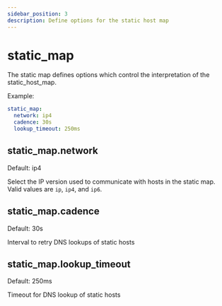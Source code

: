 ```yaml
---
sidebar_position: 3
description: Define options for the static host map
---
```



# static_map

The static map defines options which control the interpretation of the static_host_map.

Example:

```yml
static_map:
  network: ip4
  cadence: 30s
  lookup_timeout: 250ms
```

## static_map.network

<Pill className="mb-24">Default: ip4</Pill>

Select the IP version used to communicate with hosts in the static map. Valid values are `ip`, `ip4`, and `ip6`.

## static_map.cadence

<Pill className="mb-24">Default: 30s</Pill>

Interval to retry DNS lookups of static hosts

## static_map.lookup_timeout

<Pill className="mb-24">Default: 250ms</Pill>

Timeout for DNS lookup of static hosts

